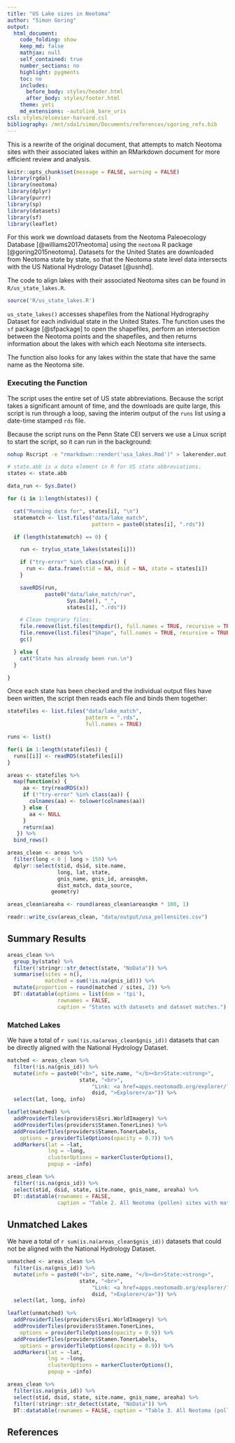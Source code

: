 ```yaml
---
title: "US Lake sizes in Neotoma"
author: "Simon Goring"
output:
  html_document:
    code_folding: show
    keep_md: false
    mathjax: null
    self_contained: true
    number_sections: no
    highlight: pygments
    toc: no
    includes:
      before_body: styles/header.html
      after_body: styles/footer.html
    theme: yeti
    md_extensions: -autolink_bare_uris
csl: styles/elsevier-harvard.csl
bibliography: /mnt/sda1/simon/Documents/references/sgoring_refs.bib
---
```


This is a rewrite of the original document, that attempts to match Neotoma sites with their associated lakes within an RMarkdown document for more efficient review and analysis.

```r

knitr::opts_chunk$set(message = FALSE, warning = FALSE)
library(rgdal)
library(neotoma)
library(dplyr)
library(purrr)
library(sp)
library(datasets)
library(sf)
library(leaflet)

```

For this work we download datasets from the Neotoma Paleoecology Database [@williams2017neotoma] using the `neotoma` R package [@goring2015neotoma].  Datasets for the United States are downloaded from Neotoma state by state, so that the Neotoma state level data intersects with the US National Hydrology Dataset [@usnhd].

The code to align lakes with their associated Neotoma sites can be found in `R/us_state_lakes.R`.

```r
source('R/us_state_lakes.R')
```

`us_state_lakes()` accesses shapefiles from the National Hydrography Dataset for each individual state in the United States.  The function uses the `sf` package [@sfpackage] to open the shapefiles, perform an intersection between the Neotoma points and the shapefiles, and then returns information about the lakes with which each Neotoma site intersects.

The function also looks for any lakes within the state that have the same name as the Neotoma site.

### Executing the Function

The script uses the entire set of US state abbreviations.  Because the script takes a significant amount of time, and the downloads are quite large, this script is run through a loop, saving the interim output of the `runs` list using a date-time stamped `rds` file.

Because the script runs on the Penn State CEI servers we use a Linux script to start the script, so it can run in the background:

```bash
nohup Rscript -e "rmarkdown::render('usa_lakes.Rmd')" > lakerender.out 2>&1 &
```

```r

# state.abb is a data element in R for US state abbreviations.
states <- state.abb

data_run <- Sys.Date()

for (i in 1:length(states)) {

  cat("Running data for", states[i], "\n")
  statematch <- list.files("data/lake_match",
                           pattern = paste0(states[i], ".rds"))

  if (length(statematch) == 0) {

    run <- try(us_state_lakes(states[i]))

    if ("try-error" %in% class(run)) {
      run <- data.frame(stid = NA, dsid = NA, state = states[i])
    }

    saveRDS(run,
            paste0("data/lake_match/run",
                   Sys.Date(), "_",
                   states[i], ".rds"))

    # Clean temprary files:
    file.remove(list.files(tempdir(), full.names = TRUE, recursive = TRUE))
    file.remove(list.files("Shape", full.names = TRUE, recursive = TRUE))
    gc()

  } else {
    cat("State has already been run.\n")
  }

}

```

Once each state has been checked and the individual output files have been written, the script then reads each file and binds them together:

```r

statefiles <- list.files("data/lake_match",
                         pattern = ".rds",
                         full.names = TRUE)

runs <- list()

for(i in 1:length(statefiles)) {
  runs[[i]] <- readRDS(statefiles[i])
}

areas <- statefiles %>%
  map(function(x) {
     aa <- try(readRDS(x))
     if (!"try-error" %in% class(aa)) {
       colnames(aa) <- tolower(colnames(aa))
     } else {
       aa <- NULL
     }
     return(aa)
   }) %>%
  bind_rows()

areas_clean <- areas %>%
  filter(long < 0 | long > 150) %>%
  dplyr::select(stid, dsid, site.name,
                long, lat, state,
                gnis_name, gnis_id, areasqkm,
                dist_match, data_source,
              geometry)

areas_clean$areaha <- round(areas_clean$areasqkm * 100, 1)

readr::write_csv(areas_clean, "data/output/usa_pollensites.csv")

```

## Summary Results

```r
areas_clean %>%
  group_by(state) %>%
  filter(!stringr::str_detect(state, "NoData")) %>%
  summarise(sites = n(),
            matched = sum(!is.na(gnis_id))) %>%
  mutate(proportion = round(matched / sites, 2)) %>%
  DT::datatable(options = list(dom = 'tpi'),
                rownames = FALSE,
                caption = "States with datasets and dataset matches.")
```

### Matched Lakes

We have a total of `r sum(!is.na(areas_clean$gnis_id))` datasets that can be directly aligned with the National Hydrology Dataset.

```r

matched <- areas_clean %>%
  filter(!is.na(gnis_id)) %>%
  mutate(info = paste0("<b>", site.name, "</b><br>State:<strong>",
                       state, "<br>",
                           "Link: <a href=apps.neotomadb.org/explorer/?dsid=",
                           dsid, ">Explorer</a>")) %>%
  select(lat, long, info)

leaflet(matched) %>%
  addProviderTiles(providers$Esri.WorldImagery) %>%
  addProviderTiles(providers$Stamen.TonerLines) %>% 
  addProviderTiles(providers$Stamen.TonerLabels,
    options = providerTileOptions(opacity = 0.7)) %>%
  addMarkers(lat = ~lat,
             lng = ~long,
             clusterOptions = markerClusterOptions(),
             popup = ~info)
```

```r

areas_clean %>%
  filter(!is.na(gnis_id)) %>%
  select(stid, dsid, state, site.name, gnis_name, areaha) %>%
  DT::datatable(rownames = FALSE,
                caption = "Table 2. All Neotoma (pollen) sites with matched lake parameters.")
```

## Unmatched Lakes

We have a total of `r sum(is.na(areas_clean$gnis_id))` datasets that could not be aligned with the National Hydrology Dataset.

```r

unmatched <- areas_clean %>%
  filter(is.na(gnis_id)) %>%
  mutate(info = paste0("<b>", site.name, "</b><br>State:<strong>",
                       state, "<br>",
                           "Link: <a href=apps.neotomadb.org/explorer/?dsid=",
                           dsid, ">Explorer</a>")) %>%
  select(lat, long, info)

leaflet(unmatched) %>%
  addProviderTiles(providers$Esri.WorldImagery) %>%
  addProviderTiles(providers$Stamen.TonerLines,
    options = providerTileOptions(opacity = 0.9)) %>% 
  addProviderTiles(providers$Stamen.TonerLabels,
    options = providerTileOptions(opacity = 0.9)) %>%
  addMarkers(lat = ~lat,
             lng = ~long,
             clusterOptions = markerClusterOptions(),
             popup = ~info)
```

```r

areas_clean %>%
  filter(is.na(gnis_id)) %>%
  select(stid, dsid, state, site.name, gnis_name, areaha) %>%
  filter(!stringr::str_detect(state, "NoData")) %>%
  DT::datatable(rownames = FALSE, caption = "Table 3. All Neotoma (pollen) sites with matched lake parameters.")
```

## References
